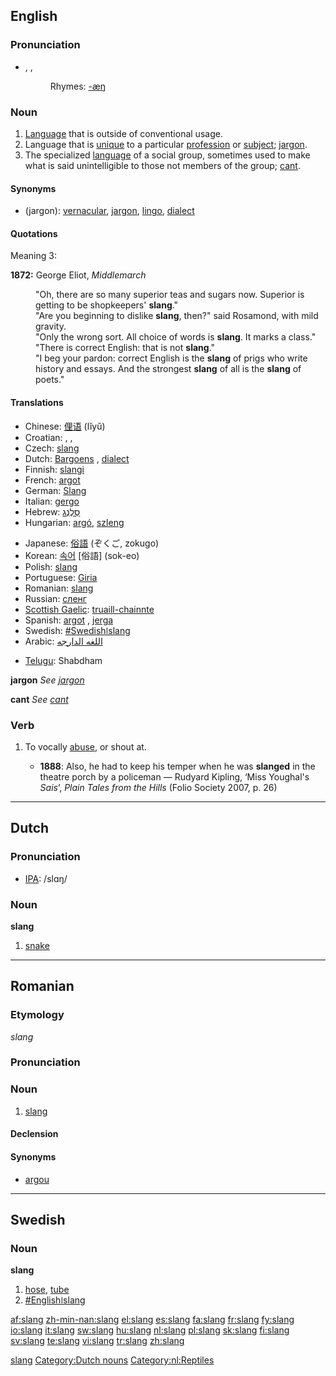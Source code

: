 ==English==
{{wikipedia}}

===Pronunciation===
*{{AHD|slăng}}, {{IPA|/slæŋ/}}, {{SAMPA|/sl{N/}}
*:Rhymes: [[Rhymes:English:-æŋ|-æŋ]]

===Noun===
{{en-noun|-}}

# [[Language]] that is outside of conventional usage.
# Language that is [[unique]] to a particular [[profession]] or [[subject]]; [[jargon]].
# The specialized [[language]] of a social group, sometimes used to make what is said unintelligible to those not members of the group; [[cant]].

====Synonyms====
*(jargon): [[vernacular]], [[jargon]], [[lingo]], [[dialect]]

====Quotations====
Meaning 3:

'''1872:''' George Eliot, ''Middlemarch''
:"Oh, there are so many superior teas and sugars now.  Superior is getting to be shopkeepers' '''slang'''."
:"Are you beginning to dislike '''slang''', then?" said Rosamond, with mild gravity.
:"Only the wrong sort.  All choice of words is '''slang'''.  It marks a class."
:"There is correct English: that is not '''slang'''."
:"I beg your pardon: correct English is the '''slang''' of prigs who write history and essays.  And the strongest '''slang''' of all is the '''slang''' of poets."

====Translations====
{{top}}
*Chinese: [[俚语]] (lĭyŭ)
*Croatian: {{t|hr|sleng|m}}, {{t|hr|žargon|m}}, {{t|hr|argo|m}}
*Czech: [[slang]] {{m}}
*Dutch: [[Bargoens]] {{n}}, [[dialect]] {{n}}
*Finnish: [[slangi]]
*French: [[argot]] {{m}}
*German: [[Slang]] {{m}}
*Italian: [[gergo]] {{m}}
*Hebrew: [[סלנג| סְלֶנְג]] {{m}}
*Hungarian: [[argó]], [[szleng]]
{{mid}}
*Japanese: [[俗語]] (ぞくご, zokugo)
*Korean: [[속어]] [俗語] (sok-eo)
*Polish: [[slang]] {{m}}
*Portuguese: [[Giria]]
*Romanian: [[#Romanian|slang]] {{n}}
*Russian: [[сленг]]
*[[Scottish Gaelic]]: [[truaill-chainnte]] {{f}}
*Spanish: [[argot]] {{m}}, [[jerga]] {{f}}
*Swedish: [[#Swedishǀslang]]
*Arabic: [[اللغه الدارجه]]
{{bottom}}
*[[Telugu]]: Shabdham
'''jargon'''
''See [[jargon]]''

'''cant'''
''See [[cant]]''

===Verb===
{{en-verb}}

# {{context|transitive|dated}} To vocally [[abuse]], or shout at.
#*'''1888''': Also, he had to keep his temper when he was '''slanged''' in the theatre porch by a policeman — Rudyard Kipling, ‘Miss Youghal's ''Sais''’, ''Plain Tales from the Hills'' (Folio Society 2007, p. 26)

[[Category:Slang| slang]]

----

==Dutch==

===Pronunciation===
*[[w:IPA|IPA]]: /slɑŋ/

===Noun===
'''slang''' {{f}}

# [[snake]]

[[Category:Dutch nouns]]
[[Category:nl:Reptiles]]

----

==Romanian==

===Etymology===
{{E.|ro}} ''slang''

===Pronunciation===
{{IPA|/slang/}}

===Noun===
{{ro-noun|gend=n|pl=slanguri}}

# [[#English|slang]]

====Declension====
{{ro-noun-n|pl=slanguri|def=slangul}}

====Synonyms====
*[[argou]]

[[Category:ro:Slang| ]]

----

==Swedish==

===Noun===
{{sv-noun-reg-ar}}
{{sv-noun-unc-irreg-c|2=slangen}}
'''slang'''

# [[hose]], [[tube]]
# [[#Englishǀslang]]

[[af:slang]]
[[zh-min-nan:slang]]
[[el:slang]]
[[es:slang]]
[[fa:slang]]
[[fr:slang]]
[[fy:slang]]
[[io:slang]]
[[it:slang]]
[[sw:slang]]
[[hu:slang]]
[[nl:slang]]
[[pl:slang]]
[[sk:slang]]
[[fi:slang]]
[[sv:slang]]
[[te:slang]]
[[vi:slang]]
[[tr:slang]]
[[zh:slang]]